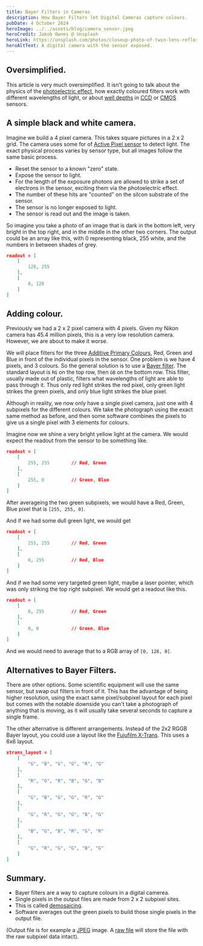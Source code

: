 ```yaml
---
title: Bayer Filters in Cameras
description: How Bayer Filters let Digital Cameras capture colours.
pubDate: 4 October 2024
heroImage: ../../assets/blog/camera_sensor.jpeg
heroCredit: Jakob Ownes @ Unsplash
heroLink: https://unsplash.com/photos/closeup-photo-of-twin-lens-reflex-camera-17sj6x3gr6M
heroAltText: A digital camera with the sensor exposed.
---
```



## Oversimplified.

This article is very much oversimplified. It isn't going to talk about the physics of the [photoelectric effect](https://en.wikipedia.org/wiki/Photoelectric_effect), how exactly coloured filters work with different wavelengths of light, or about [well depths](https://andor.oxinst.com/learning/view/article/understanding-ccd-saturation:-pixel-well-depth-vs.-bit-depth) in [CCD](https://en.wikipedia.org/wiki/Charge-coupled_device) or [CMOS](https://en.wikipedia.org/wiki/CMOS) sensors.

## A simple black and white camera.

Imagine we build a 4 pixel camera. This takes square pictures in a 2 x 2 grid. The camera uses some for of [Active Pixel sensor](https://en.wikipedia.org/wiki/Active_pixel_sensor) to detect light. The exact physical process varies by sensor type, but all images follow the same basic process.

- Reset the sensor to a known "zero" state.
- Expose the sensor to light.
- For the length of the exposure photons are allowed to strike a set of electrons in the sensor, exciting them via the photoelectric effect.
- The number of these hits are "counted" on the silcon substrate of the sensor.
- The sensor is no longer exposed to light.
- The sensor is read out and the image is taken.

So imagine you take a photo of an image that is dark in the bottom left, very bright in the top right, and in the middle in the other two corners. The output could be an array like this, with 0 representing black, 255 white, and the numbers in between shades of grey.

```json
readout = [
	[
		128, 255
	], 
	[
		0, 128
	]
]
```

## Adding colour.

Previously we had a 2 x 2 pixel camera with 4 pixels. Given my Nikon camera has 45.4 million pixels, this is a very low resolution camera. However, we are about to make it worse.

We will place filters for the three [Additive Primary Colours](https://en.wikipedia.org/wiki/Additive_color), Red, Green and Blue in front of the individual pixels in the sensor. One problem is we have 4 pixels, and 3 colours. So the general solution is to use a [Bayer filter](https://en.wikipedia.org/wiki/Bayer_filter). The standard layout is `RG` on the top row, then `GB` on the bottom row. This filter, usually made out of plastic, filters what wavelengths of light are able to pass through it. Thus only red light strikes the red pixel, only green light strikes the green pixels, and only blue light strikes the blue pixel.

Although in reality, we now only have a single pixel camera, just one with 4 subpixels for the different colours. We take the photograph using the exact same method as before, and then some software combines the pixels to give us a single pixel with 3 elements for colours.

Imagine now we shine a very bright yellow light at the camera. We would expect the readout from the sensor to be something like.

```json
readout = [
	[
		255, 255		// Red, Green
	], 
	[
		255, 0			// Green, Blue
	]
]
```

After averageing the two green subpixels, we would have a Red, Green, Blue pixel that is `[255, 255, 0]`.

And if we had some dull green light, we would get

```json
readout = [
	[
		255, 255		// Red, Green
	], 
	[
		0, 255			// Red, Blue
	]
]
```

And if we had some very targeted green light, maybe a laser pointer, which was only striking the top right subpixel. We would get a readout like this.

```json
readout = [
	[
		0, 255			// Red, Green
	], 
	[
		0, 0			// Green, Blue
	]
]
```

And we would need to average that to a RGB array of `[0, 128, 0]`.

## Alternatives to Bayer Filters.

There are other options. Some scientific equipment will use the same sensor, but swap out filters in front of it. This has the advantage of being higher resolution, using the exact same pixel/subpixel layout for each pixel but comes with the notable downside you can't take a photograph of anything that is moving, as it will usually take several seconds to capture a single frame.

The other alternative is different arrangements. Instead of the 2x2 RGGB Bayer layout, you could use a layout like the [Fujufilm X-Trans](https://en.wikipedia.org/wiki/Fujifilm_X-Trans_sensor). This uses a 6x6 layout.

```json
xtrans_layout = [
	[
		"G", "B", "G", "G", "R", "G"
	],
	[
		"R", "G", "R", "B", "G", "B"
	],
	[
		"G", "B", "G", "G", "R", "G"
	],
	[
		"G", "R", "G", "G", "B", "G"
	],
	[
		"B", "G", "B", "R", "G", "R"
	],
	[
		"G", "R", "G", "G", "B", "G"
	]
]
```

## Summary.

- Bayer filters are a way to capture colours in a digital camerea.
- Single pixels in the output files are made from 2 x 2 subpixel sites. 
- This is called [demosaicing](https://en.wikipedia.org/wiki/Demosaicing).
- Software averages out the green pixels to build those single pixels in the output file.

(Output file is for example a [JPEG](https://en.wikipedia.org/wiki/JPEG) image. A [raw file](https://en.wikipedia.org/wiki/Raw_image_format) will store the file with the raw subpixel data intact).